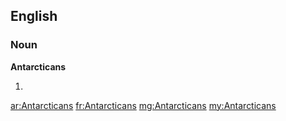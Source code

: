 ==English==

===Noun===
'''Antarcticans'''

# {{plural of|[[Antarctican]]}}

[[ar:Antarcticans]]
[[fr:Antarcticans]]
[[mg:Antarcticans]]
[[my:Antarcticans]]